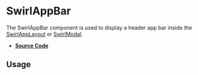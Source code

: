 
<Meta title="Components/SwirlAppBar" />

# SwirlAppBar

The SwirlAppBar component is used to display a header app bar inside the
[SwirlAppLayout](?path=/docs/components-swirlapplayout--docs) or
[SwirlModal](?path=/docs/components-swirlmodal--docs).

- **[Source Code](https://github.com/flip-corp/swirl/tree/main/packages/swirl-components/src/components/swirl-app-bar)**

## Usage

<Canvas of={Stories.SwirlAppBar} sourceState="shown"></Canvas>

<Controls of={Stories.SwirlAppBar} />
